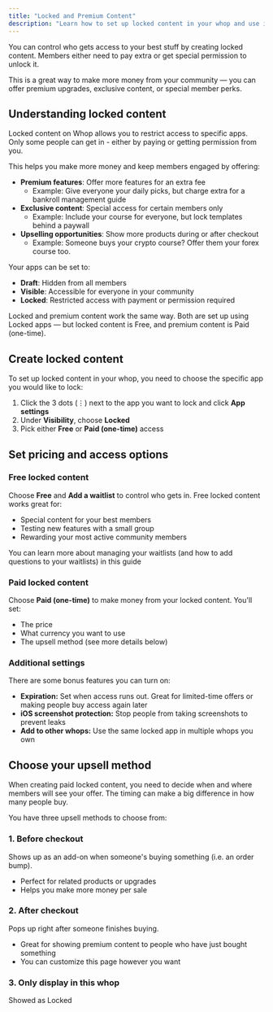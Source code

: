 ```yaml
---
title: "Locked and Premium Content"
description: "Learn how to set up locked content in your whop and use it to upsell customers."
---
```


You can control who gets access to your best stuff by creating locked content. Members either need to pay extra or get special permission to unlock it.

This is a great way to make more money from your community — you can offer premium upgrades, exclusive content, or special member perks.

## Understanding locked content

Locked content on Whop allows you to restrict access to specific apps. Only some people can get in - either by paying or getting permission from you.

This helps you make more money and keep members engaged by offering:

- **Premium features**: Offer more features for an extra fee
  - Example: Give everyone your daily picks, but charge extra for a bankroll management guide
- **Exclusive content**: Special access for certain members only
  - Example: Include your course for everyone, but lock templates behind a paywall
- **Upselling opportunities**: Show more products during or after checkout
  - Example: Someone buys your crypto course? Offer them your forex course too.

Your apps can be set to:

- **Draft**: Hidden from all members
- **Visible**: Accessible for everyone in your community
- **Locked**: Restricted access with payment or permission required

<Tip>
  Locked and premium content work the same way. Both are set up using Locked apps — but locked content is Free, and premium content is Paid (one-time).
</Tip>

## Create locked content

To set up locked content in your whop, you need to choose the specific app you would like to lock:

1. Click the 3 dots (⋮) next to the app you want to lock and click **App settings**
2. Under **Visibility**, choose **Locked**
3. Pick either **Free** or **Paid (one-time)** access

## Set pricing and access options

### Free locked content

Choose **Free** and **Add a waitlist** to control who gets in. Free locked content works great for:

- Special content for your best members
- Testing new features with a small group
- Rewarding your most active community members

<Card title="Learn more about waitlists" icon="list" href="/manage-your-whop/create-waitlist">
  You can learn more about managing your waitlists (and how to add questions to your waitlists) in this guide
</Card>

### Paid locked content

Choose **Paid (one-time)** to make money from your locked content. You'll set:

- The price
- What currency you want to use
- The upsell method (see more details below)

### Additional settings

There are some bonus features you can turn on:

- **Expiration:** Set when access runs out. Great for limited-time offers or making people buy access again later
- **iOS screenshot protection:** Stop people from taking screenshots to prevent leaks
- **Add to other whops:** Use the same locked app in multiple whops you own

## Choose your upsell method

When creating paid locked content, you need to decide when and where members will see your offer. The timing can make a big difference in how many people buy.

You have three upsell methods to choose from:

### 1. Before checkout

Shows up as an add-on when someone's buying something (i.e. an order bump).

- Perfect for related products or upgrades
- Helps you make more money per sale

### 2. After checkout

Pops up right after someone finishes buying.

- Great for showing premium content to people who have just bought something
- You can customize this page however you want

### 3. Only display in this whop

Showed as Locked 